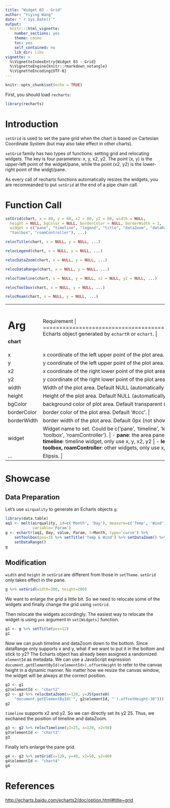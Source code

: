 ---
title: "Widget 03 - Grid"
author: "Yiying Wang"
date: "`r Sys.Date()`"
output: 
  knitr:::html_vignette:
    number_sections: yes
    theme: cosmo
    toc: yes
    self_contained: no
    lib_dir: libs
vignette: >
  %\VignetteIndexEntry{Widget 03 - Grid}
  %\VignetteEngine{knitr::rmarkdown_notangle}
  %\VignetteEncoding{UTF-8}
---

```{r setup, include=FALSE}
knitr::opts_chunk$set(echo = TRUE)
```

First, you should load `recharts`:
```{r}
library(recharts)
```

# Introduction

`setGrid` is used to set the pane grid when the chart is based on Cartesian Coordinate System (but may also take effect in other charts). 

`setGrid` family has two types of functions: setting grid and relocating widgets. The key is four parameters: x, y, x2, y2. The point (x, y) is the upper-left point of the widget/pane, while the point (x2, y2) is the lower-right point of the widgt/pane.

As every call of recharts functions automatically resizes the widgets, you are recommanded to put `setGrid` at the end of a pipe chain call.

# Function Call

```r
setGrid(chart, x = 80, y = 60, x2 = 80, y2 = 60, width = NULL,
  height = NULL, bgColor = NULL, borderColor = NULL, borderWidth = 1,
  widget = c("pane", "timeline", "legend", "title", "dataZoom", "dataRange",
  "toolbox", "roamController"), ...)

relocTitle(chart, x = NULL, y = NULL, ...)

relocLegend(chart, x = NULL, y = NULL, ...)

relocDataZoom(chart, x = NULL, y = NULL, ...)

relocDataRange(chart, x = NULL, y = NULL, ...)

relocTimeline(chart, x = NULL, y = NULL, x2 = NULL, y2 = NULL, ...)

relocToolbox(chart, x = NULL, y = NULL, ...)

relocRoam(chart, x = NULL, y = NULL, ...)
```

+-------------+----------------------------------------------------------------+
|   Arg       |  Requirement                                                |
+=============+================================================================+
| **chart**   | Echarts object generated by `echartR` or `echart`.  |
+-------------+----------------------------------------------------------------+
| x           | x coordinate of the left upper point of the plot area. Default 80px. |
+-------------+----------------------------------------------------------------+
| y           | y coordinate of the left upper point of the plot area. Default 60px. |
+-------------+----------------------------------------------------------------+
| x2          | x coordinate of the right lower point of the plot area. Default 80px. |
+-------------+----------------------------------------------------------------+
| y2          | y coordinate of the right lower point of the plot area. Default 60px. |
+-------------+----------------------------------------------------------------+
| width       | Width of the plot area. Default NULL (automatically configured). |
+-------------+----------------------------------------------------------------+
| height      | Height of the plot area. Default NULL (automatically configured). |
+-------------+----------------------------------------------------------------+
| bgColor     | background color of plot area. Default transparent ('rgba(0,0,0,0)'). |
+-------------+----------------------------------------------------------------+
| borderColor | border color of the plot area. Default '#ccc'. |
+-------------+----------------------------------------------------------------+
| borderWidth | border width of the plot area. Default 0px (not shown). |
+-------------+----------------------------------------------------------------+
| widget      | Widget name to set. Could be c('pane', 'timeline', 'legend', 'title', 'dataZoom', 'dataRange', 'toolbox', 'roamController'). |
|             |           |
|             | - **pane**: the area pane, takes in all the parameters |
|             | - **timeline**: timeline widget, only use x, y, x2, y2 |
|             | - **legend, title, dataZoom, dataRange, toolbox, roamController**: other widgets, only use x, y |
+-------------+----------------------------------------------------------------+
| ...         | Elipsis. |
+-------------+----------------------------------------------------------------+


# Showcase

## Data Preparation

Let's use `airquality` to generate an Echarts objects `g`: 

```{r}
library(data.table)
aq1 <- melt(airquality, id=c('Month', 'Day'), measure=c('Temp', 'Wind'), 
            variable='Param')
g <- echartr(aq1, Day, value, Param, t=Month, type='curve') %>% 
    setToolbox(pos=3) %>% setTitle('Temp & Wind') %>% setDataZoom() %>% 
    setDataRange()
g
```

## Modification

`width` and `height` in `setGrid` are different from those in `setTheme`. `setGrid` only takes effect in the pane.

```{r}
g %>% setGrid(width=300, height=200)
```

We want to enlarge the grid a little bit. So we need to relocate some of the widgets and finally change the grid using `setGrid`.

Then relocate the widgets accordingly. The easiest way to relocate the widget is using `pos` argument in `set[Widgets]` function.

```{r}
g1 <- g %>% setTitle(pos=12)
g1
```

Now we can push timeline and dataZoom down to the bottom. Since dataRange only supports x and y, what if we want to put it in the bottom and stick to y2? The Echarts object has already been assigned a randomized `elementId` as metadata. We can use a JavaScript expression `document.getElementById(<elementId>).offsetHeight` to refer to the canvas height in a dynamic manner. No matter how we resize the canvas window, the widget will be always at the correct position.

```{r}
g2 <- g1
g2$elementId <- "chart2"
g2 <- g2 %>% relocDataZoom(x=120, y=JS(paste0(
    "document.getElementById('", g2$elementId, "').offsetHeight-30")))
g2
```

`timeline` supports x2 and y2. So we can directly set its y2 25. Thus, we exchaned the position of timeline and dataZoom.

```{r}
g3 <- g2 %>% relocTimeline(y2=25, x=120, x2=50)
g3$elementId <- "chart3"
g3
```

Finally let's enlarge the pane grid.

```{r}
g4 <- g3 %>% setGrid(x=120, y=40, x2=50, y2=90)
g4$elementId <- "chart4"
g4
```

# References

<http://echarts.baidu.com/echarts2/doc/option.html#title~grid>
